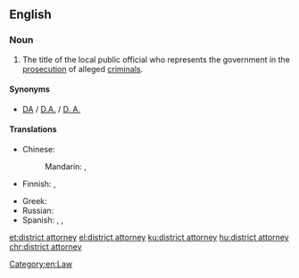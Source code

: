 ==English==
{{wikipedia}}

===Noun===
{{en-noun|head=[[district]] [[attorney]]}}

# {{context|American|lang=en}} The title of the local public official who represents the government in the [[prosecution]] of alleged [[criminal]]s.

====Synonyms====
* [[DA]] / [[D.A.]] / [[D. A.]] {{gloss|abbreviation}}

====Translations====
{{trans-top|title}}
* Chinese:
*: Mandarin: {{t|cmn|地方檢察官|sc=Hani}}, {{t|cmn|地方检察官|tr=dìfāng jiǎncháguān|sc=Hani}}
* Finnish: {{t|fi|piirisyyttäjä}}, {{t|fi|yleinen syyttäjä}}
{{trans-mid}}
* Greek: {{t+|el|εισαγγελέας|m|tr=issageléas|sc=Grek}}
* Russian: {{t+|ru|прокурор|m|tr=prokurór}}
* Spanish: {{t+|es|fiscal|m|f}}, {{t|es|procurador|m}}, {{t+|es|procuradora|f}}
{{trans-bottom}}

[[Category:en:Law]]

[[et:district attorney]]
[[el:district attorney]]
[[ku:district attorney]]
[[hu:district attorney]]
[[chr:district attorney]]